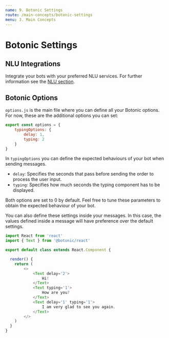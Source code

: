 ```yaml
---
name: 9. Botonic Settings
route: /main-concepts/botonic-settings
menu: 3. Main Concepts
---
```





# **Botonic Settings**

## NLU Integrations
Integrate your bots with your preferred NLU services. For further information see the [NLU section](/main-concepts/nlu).

## Botonic Options

`options.js` is the main file where you can define all your Botonic options. For now, these are the additional options you can set:

```javascript
export const options = {
    typingOptions: { 
        delay: 1,
        typing: 2 
    }
}
```

In `typingOptions` you can define the expected behaviours of your bot when sending messages.
  * `delay`: Specifies the seconds that pass before sending the order to process the user input.
  * `typing`: Specifies how much seconds the typing component has to be displayed.

Both options are set to 0 by default. Feel free to tune these parameters to obtain the expected behaviour of your bot.
  
You can also define these settings inside your messages. In this case, the values defined inside a message will have preference over the default settings.

```javascript
import React from 'react'
import { Text } from '@botonic/react'

export default class extends React.Component {

  render() {
    return (
        <>
            <Text delay='2'>
                Hi!
            </Text>
            <Text typing='1'>
                How are you?
            </Text>
            <Text delay='1' typing='1'>
                I am very glad to see you again.
            </Text>
        </>
    )
  }
}
```

<NextButton title="Channels" href="/main-concepts/channels" />
<PrevButton title="Internationalization" href="/main-concepts/i18n" />
